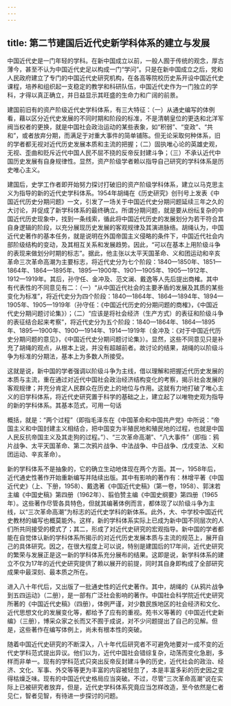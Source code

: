 ```yaml
---
---
---
```

title: 第二节建国后近代史新学科体系的建立与发展
---



中国近代史是一门年轻的学科。在新中国成立以前，一般人囿于传统的观念，厚古薄今，甚至不认为中国近代史足以构成一门“学问”。只是在新中国成立之后，党和人民政府建立了专门的中国近代史研究机构，在各高等院校历史系开设中国近代史课程，培养和组织起一支稳定的教学和科研队伍，中国近代史作为一门独立的学科，才得以真正确立，并日益显示其旺盛的生命力和广阔的前景。

建国前旧有的资产阶级近代史学科体系，有三大特征：（一）从通史编写的体例看，藉以区分近代史发展的不同时期和阶段的标准，不是清朝皇位的更迭和北洋军阀当权者的更换，就是中国社会政治运动的某些表象，如“积弱”、“变政”、“共和”，或者放弃分期，而满足于对重大事件的简单铺陈。但无论采取何种体系，旧的学者都无视对近代历史发展本质和主流的把握；（二）固执唯心论的英雄史观，无视、歪曲和贬斥近代中国人民不屈不挠的反帝反封建斗争；（三）不承认近代中国历史发展有自身规律性。显然，资产阶级学者赖以指导自己研究的学科体系是历史唯心主义。

建国后，史学工作者即开始努力探讨打破旧的资产阶级学科体系，建立以马克思主义为指导的新的近代史学科体系。1954年胡绳在《历史研究》创刊号上发表《中国近代历史分期问题》一文，引发了一场关于中国近代史分期问题延续三年之久的大讨论，并促成了新学科体系的最终确立。所谓分期问题，就是要从纷纭复杂的中国近代历史现象中，找到一条线索，循此将中国近代历史的发展划分为若干符合其自身逻辑的阶段，以充分展现历史发展的客观规律及其演进脉络。胡绳认为，中国近代史著作的基本任务，就是说明在外国帝国主义侵略的条件下，中国近代社会内部阶级结构的变动，及其相互关系和发展趋势。因此，“可以在基本上用阶级斗争的表现来做划分时期的标志”。据此，他主张以太平天国革命、义和团运动和辛亥革命三次革命高潮为主要标志，将近代史分为七个阶段：1840—1850年、1851—1864年、1864—1895年、1895—1900年、1901—1905年、1905—1912年、1912—1919年。其后，孙守任、金冲及、范文澜、戴逸等人先后提出商榷。其中有代表性的不同意见有二：（一）“从中国近代社会的主要矛盾的发展及其质的某些变化为标准”，将近代史分为四个阶段：1840—1864年、1864—1894年、1894—1905年、1905—1919年（孙守任：《中国近代历史的分期问题的商榷》，《中国近代史分期问题讨论集》）；（二）“应该是将社会经济（生产方式）的表征和阶级斗争的表征结合起来考察”，将近代史分为五个阶段：1840—1864年、1864—1895年、1895—1900年、1900—1914年、1914—1919年（金冲及：《对于中国近代历史分期问题的意见》，《中国近代史分期问题讨论集》）。显然，这些不同意见只是补充了胡绳的观点，从根本上说，并没有超越前者。故讨论的结果，胡绳的以阶级斗争为标准的分期法，基本上为多数人所接受。

这就是说，新中国的学者强调以阶级斗争为主线，借以理解和把握近代历史发展的本质与主流，重在通过对近代中国社会政治经济结构变化的考察，揭示社会发展的客观规律；并充分肯定人民群众在历史上的地位与作用。这就有力地打破了唯心主义的旧学科体系，将近代史研究置于科学的基础之上，建立起了以唯物史观为指导的新的学科体系。其基本范式，可用一句话

概括，就是：“两个过程”（即指毛泽东在《中国革命和中国共产党》中所说：“帝国主义和中国封建主义相结合，把中国变为半殖民地和殖民地的过程，也就是中国人民反抗帝国主义及其走狗的过程。”）、“三次革命高潮”、“八大事件”（即指：鸦片战争、太平天国革命、第二次鸦片战争、中法战争、中日战争、戊戌变法、义和团运动、辛亥革命）。

新的学科体系不是抽象的，它的确立生动地体现在两个方面。其一，1958年后，近代通史性著作开始重新编写并陆续出版。其中有影响的著作有：林增平著《中国近代史》（上、下册，1958）、戴逸著《中国近代史稿》（第一卷，1958）、郭沫若主编《中国史稿》第四册（1962年）、翦伯赞主编《中国史纲要》第四册（1965年）。这些著作尽管各具特色，但就其编著体例而言，都体现了以阶级斗争为主线，以“三次革命高潮”为标志的近代史学科的新体系。此外，大、中学校中国近代史教材的编写也概莫能外。这样，新的学科体系实际上已成为新中国不同层次的人们所共同接受的模式了；其二，形成了对近代史研究的宏观指导。新中国的学者都能在自觉体认新的学科体系所揭示的对近代历史发展本质与主流的规范上，展开自己的具体研究。因之，在很大程度上可以说，特别是建国后的17年间，近代史研究的繁荣与发展正是这一新的学科体系充分展布的结果。这即是说，新学科体系的建立不仅为17年的近代史研究提供了赖以展开的前提，同时其自身即构成了全部研究成果中最深刻、最本质之所在。

进入八十年代后，又出版了一批通史性的近代史著作。其中，胡绳的《从鸦片战争到五四运动》（二册），是一部有广泛社会影响的著作。中国社会科学院近代史研究所著的《中国近代史稿》（四册），体例严谨，对少数民族地区的社会经济和文化、近代思想文化的发展变化等，都给予了应有的重视。苑书义等著的《中国近代史新编》（三册），博采众家之长而又不囿于成说，对不少问题提出了自己的见解。但是，这些著作在编写体例上，尚未有根本性的突破。

随着中国近代史研究的不断深入，八十年代后研究者不可避免地要对一成不变的近代史学科范式提出异议。他们以为，近代中国社会错综复杂，动荡而变化急剧，多样而非单一。现有的学科范式只突出反帝反封建斗争的历史，近代社会的政治、经济、文化、军事、外交等等更为丰富的内容被轻忽了，本是丰富多彩的历史因之变得枯燥乏味。现有的中国近代史格局应当突破。不过，尽管“三次革命高潮”说在实际上已被研究者放弃，但是，近代史学科体系究竟应当怎样改造，至今依然是仁者见仁，智者见智，有待进一步探讨的问题。